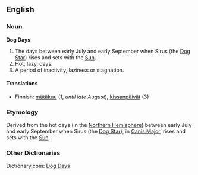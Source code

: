 ==English==

===Noun===
'''Dog Days'''

# The days between early July and early September when Sirus (the [[Dog Star]]) rises and sets with the [[Sun]].
# Hot, lazy, days.
# A period of inactivity, laziness or stagnation.

====Translations====
*Finnish: [[mätäkuu]] (1, ''until late August''), [[kissanpäivät]] (3)

===Etymology===

Derived from the hot days (in the [[Northern Hemisphere]]) between early July and early September when Sirus (the [[Dog Star]]), in [[Canis Major]], rises and sets with the [[Sun]].

===Other Dictionaries===

Dictionary.com: [http://dictionary.reference.com/search?q=dog%20days Dog Days]